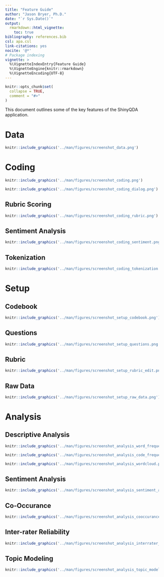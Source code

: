 ```yaml
---
title: "Feature Guide"
author: "Jason Bryer, Ph.D."
date: "`r Sys.Date()`"
output: 
  rmarkdown::html_vignette:
    toc: true
bibliography: references.bib
csl: apa.csl
link-citations: yes
nocite: '@*'
# Package indexing
vignette: >
  %\VignetteIndexEntry{Feature Guide}
  %\VignetteEngine{knitr::rmarkdown}
  %\VignetteEncoding{UTF-8}
---
```


```r
knitr::opts_chunk$set(
  collapse = TRUE,
  comment = "#>"
)
```

This document outlines some of the key features of the ShinyQDA application. 


# Data



```r
knitr::include_graphics('../man/figures/screenshot_data.png')
```

# Coding

```r
knitr::include_graphics('../man/figures/screenshot_coding.png')
```

```r
knitr::include_graphics('../man/figures/screenshot_coding_dialog.png')
```

## Rubric Scoring

```r
knitr::include_graphics('../man/figures/screenshot_coding_rubric.png')
```


## Sentiment Analysis

```r
knitr::include_graphics('../man/figures/screenshot_coding_sentiment.png')
```


## Tokenization

```r
knitr::include_graphics('../man/figures/screenshot_coding_tokenization.png')
```


# Setup

## Codebook

```r
knitr::include_graphics('../man/figures/screenshot_setup_codebook.png')
```

## Questions


```r
knitr::include_graphics('../man/figures/screenshot_setup_questions.png')
```


## Rubric

```r
knitr::include_graphics('../man/figures/screenshot_setup_rubric_edit.png')
```

## Raw Data

```r
knitr::include_graphics('../man/figures/screenshot_setup_raw_data.png')
```



# Analysis

## Descriptive Analysis

```r
knitr::include_graphics('../man/figures/screenshot_analysis_word_frequencies.png')
```


```r
knitr::include_graphics('../man/figures/screenshot_analysis_code_frequencies.png')
```

```r
knitr::include_graphics('../man/figures/screenshot_analysis_wordcloud.png')
```


## Sentiment Analysis

```r
knitr::include_graphics('../man/figures/screenshot_analysis_sentiment_analysis.png')
```

## Co-Occurance

```r
knitr::include_graphics('../man/figures/screenshot_analysis_cooccurance_plot.png')
```


## Inter-rater Reliability

```r
knitr::include_graphics('../man/figures/screenshot_analysis_interrater_reliability.png')
```


## Topic Modeling


```r
knitr::include_graphics('../man/figures/screenshot_analysis_topic_modeling.png')
```

